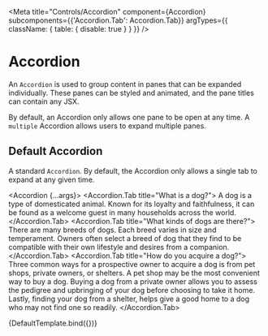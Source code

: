 
<Meta 
  title="Controls/Accordion" 
  component={Accordion}
  subcomponents={{'Accordion.Tab': Accordion.Tab}}
  argTypes={{
    className: { table: { disable: true } }
  }}
/>


# Accordion

An `Accordion` is used to group content in panes that can be expanded individually. 
These panes can be styled and animated, and the pane titles can contain any JSX.

By default, an Accordion only allows one pane to be open at any time. A `multiple` 
Accordion allows users to expand multiple panes. 

<ArgsTable of={Accordion}/>

## Default Accordion

A standard `Accordion`. By default, the Accordion only allows a single tab
to expand at any given time.

<Accordion {...args}>
  <Accordion.Tab title="What is a dog?">
    A dog is a type of domesticated animal. Known for its loyalty and faithfulness, it can be found as a welcome guest in many households across the world.
  </Accordion.Tab>
  <Accordion.Tab title="What kinds of dogs are there?">
    There are many breeds of dogs. Each breed varies in size and temperament. Owners often select a breed of dog that they find to be compatible with their own lifestyle and desires from a companion.
  </Accordion.Tab>
  <Accordion.Tab title="How do you acquire a dog?">
    Three common ways for a prospective owner to acquire a dog is from pet shops, private owners, or shelters.
    A pet shop may be the most convenient way to buy a dog. Buying a dog from a private owner allows you to assess the pedigree and upbringing of your dog before choosing to take it home. Lastly, finding your dog from a shelter, helps give a good home to a dog who may not find one so readily.
  </Accordion.Tab>       
</Accordion>

<Canvas>
  <Story
    name="Properties">
    {DefaultTemplate.bind({})}
  </Story>
</Canvas>


